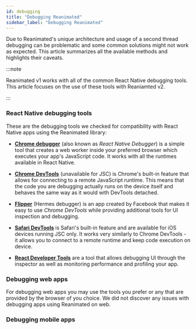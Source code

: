 ```yaml
---
id: debugging
title: "Debugging Reanimated"
sidebar_label: "Debugging Reanimated"
---
```



Due to Reanimated's unique architecture and usage of a second thread debugging
can be problematic and some common solutions might not work as expected.
This article summarizes all the available methods and highlights their caveats.

:::note

Reanimated v1 works with all of the common React Native debugging tools. This
article focuses on the use of these tools with Reaniamted v2.

:::

### React Native debugging tools

These are the debugging tools we checked for compatibility with React Native
apps using the Reanimated library:

- [**Chrome debugger**](https://reactnative.dev/docs/debugging#chrome-developer-tools)
(also known as _React Native Debugger_) is a simple tool that creates a web
worker inside your preferred browser which executes your app's JavaScript code. It works
with all the runtimes available in React Native.

- [**Chrome DevTools**](https://reactnative.dev/docs/hermes#debugging-js-on-hermes-using-google-chromes-devtools)
(unavailable for JSC) is Chrome's built-in feature that allows for connecting to a
remote JavaScript runtime. This means that the code you are debugging actually
runs on the device itself and behaves the same way as it would with DevTools detached.

- [**Flipper**](https://fbflipper.com/) (Hermes debugger) is an app created by
Facebook that makes it easy to use _Chrome DevTools_ while providing additional tools for
UI inspection and debugging.

- [**Safari DevTools**](https://reactnative.dev/docs/debugging#safari-developer-tools)
is Safari's built-in feature and are available for iOS devices running JSC only. It works
very similarly to Chrome DevTools - it allows you to connect to a remote runtime
and keep code execution on device.

- [**React Developer Tools**](https://reactnative.dev/docs/debugging#react-developer-tools)
are a tool that allows debugging UI through the inspector as well as monitoring
performance and profiling your app.

### Debugging web apps

For debugging web apps you may use the tools you prefer or any that are provided
by the browser of you choice. We did not discover any issues with debugging
apps using Reanimated on web.

### Debugging mobile apps

<CompatibilityTable />